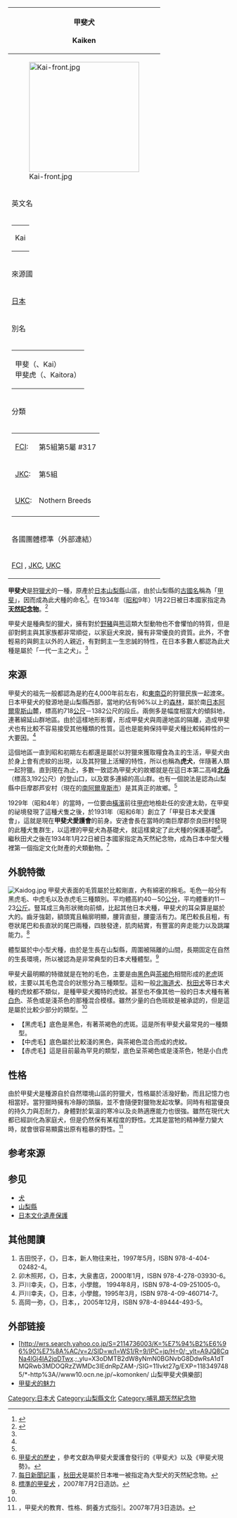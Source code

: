 <!-- The following is markup for the breed table; scroll down to get to the main text -->
{| border=1 cellspacing=0 align=right cellpadding=2
|- align=center bgcolor=pink 
!甲斐犬<br />{{lang|ja|かいけん}}<br />Kaiken
|- align=center
|[[File:Kai-front.jpg|250px]]
|- align=center bgcolor=pink
!英文名
|-
|
{| align=center
|-
|Kai
|}
|- align=center bgcolor=pink
!來源國
|- align=center
|[[日本|日本]]
|- align=center bgcolor=pink
!別名
|-
|
{| align=center
|-
|甲斐（{{lang|ja|かい}}、Kai）<br />甲斐虎（{{lang|ja|かいとら}}、Kaitora）
|}
|- align=center bgcolor=pink
!分類
|-
|
{| align=center
|[[世界犬業聯盟|FCI]]: ||第5組第5屬 #317
|-
|[[日本畜犬協會|JKC]]: || 第5組
|-
|[[聯合犬業俱樂部|UKC]]: || Nothern Breeds
|-
|}
|- align=center bgcolor=pink
!各國團體標準（外部連結）
|- align=center
|[http://www.fci.be/uploaded_files/317gb99_en.doc FCI] {{Wayback|url=http://www.fci.be/uploaded_files/317gb99_en.doc |date=20070820071214 }}, [https://web.archive.org/web/20071009094048/http://www.jkc.or.jp/dogs/group5/9.html JKC], [https://web.archive.org/web/20070503205105/http://mail.ukcdogs.com/ukcweb.nsf/80de88211ee3f2dc8525703f004ccb1e/4E71C4B1098036108525704A00468F75?OpenDocument UKC]
|}
<!-- end of breed table -->

'''甲斐犬'''是[[工作犬|狩獵犬]]的一種，原產於[[日本|日本]][[山梨縣|山梨縣]]山區，由於山梨縣的[[令制國|古國名]]稱為「[[甲斐|甲斐]]」，因而成為此犬種的命名<ref name="Kai">{{cite web |url=http://www007.upp.so-net.ne.jp/kaiken/kaiken_top.html |script-title=ja:甲斐犬について |trans-title=關於甲斐犬 |accessdate=2007-07-01 |archive-date=2007-09-30 |archive-url=https://web.archive.org/web/20070930040232/http://www007.upp.so-net.ne.jp/kaiken/kaiken_top.html |dead-url=yes }}</ref>。在1934年（[[昭和|昭和]]9年）1月22日被日本國家指定為'''[[日本文化遺產保護|天然記念物]]'''。<ref>{{cite web |url=https://kunishitei.bunka.go.jp/heritage/detail/401/3106 |script-title=ja:国指定文化財　データベース |trans-title=國家指定文化財資料庫 |accessdate=2007-07-02 |archive-date=2019-12-08 |archive-url=https://web.archive.org/web/20191208034320/https://kunishitei.bunka.go.jp/heritage/detail/401/3106 |dead-url=yes }}</ref>

甲斐犬是種典型的獵犬，擁有對於[[野豬|野豬]]與[[熊|熊]]這類大型動物也不會懼怕的特質，但是卻對飼主與其家族都非常順從，以家庭犬來說，擁有非常優良的資質。此外，不會輕易的與飼主以外的人親近，有對飼主一生忠誠的特性，在日本多數人都認為此犬種是屬於「一代一主之犬」。<ref name="Kai"/>

== 來源 ==
甲斐犬的祖先一般都認為是約在4,000年前左右，和[[東南亞|東南亞]]的狩獵民族一起渡來。日本甲斐犬的發源地是山梨縣西部，當地約佔有96%以上的[[森林|森林]]，屬於南[[日本阿爾卑斯山|日本阿爾卑斯山]]麓，標高約718[[公尺|公尺]]－1382公尺的段丘。兩側多是幅度相當大的傾斜地，連著綿延山群地區。由於這樣地形影響，形成甲斐犬與周邊地區的隔離，造成甲斐犬也有比較不容易接受其他種類的性質。這也是能夠保持甲斐犬種比較純粹性的一大要因。<ref name="Kai"/>

這個地區一直到昭和初期左右都還是屬於以狩獵來獲取糧食為主的生活，甲斐犬由於身上會有虎紋的出現，以及其狩獵上活耀的特性，所以也稱為'''虎犬'''，伴隨著人類一起狩獵。直到現在為止，多數一致認為甲斐犬的故鄉就是在這日本第二高峰'''[[北岳|北岳]]'''（標高3,192公尺）的登山口，以及眾多連綿的高山群。也有一個說法是認為山梨縣中巨摩郡芦安村（現在的[[南阿爾卑斯市|南阿爾卑斯市]]）是其真正的故鄉。<ref name="Kai"/>

1929年（昭和4年）的當時，一位要由[[橫濱|橫濱]]前往[[甲府|甲府]]地檢赴任的安達太助，在甲斐的祕境發現了這種犬隻之後，於1931年（昭和6年）創立了「甲斐日本犬愛護會」，這就是現在'''甲斐犬愛護會'''的前身。安達會長在當時的南巨摩郡奈良田村發現的此種犬隻群生，以這裡的甲斐犬為基礎犬，就這樣奠定了此犬種的保護基礎<ref>[http://www.geocities.jp/atommirai/aso/noa.html 甲斐犬的歷史] {{Wayback|url=http://www.geocities.jp/atommirai/aso/noa.html |date=20090609095734 }}，參考文獻為甲斐犬愛護會發行的《甲斐犬》以及《甲斐犬現勢》。</ref>。繼秋田犬之後在1934年1月22日被日本國家指定為天然紀念物，成為日本中型犬種裡第一個指定文化財產的犬類動物。<ref>[http://www9.ocn.ne.jp/~bobby/ko_akita.htm 每日新聞記事] {{webarchive|url=https://web.archive.org/web/20070217084852/http://www9.ocn.ne.jp/~bobby/ko_akita.htm |date=2007-02-17 }}，[[秋田犬|秋田犬]]是屬於日本唯一被指定為大型犬的天然紀念物。</ref>

== 外貌特徵 ==
[[File:Kaidog.jpg|left]]
甲斐犬表面的毛質屬於比較剛直，內有綿密的棉毛。毛色一般分有黑虎毛、中虎毛以及赤虎毛三種類別。平均體高約40－50[[公分|公分]]，平均體重約11－23[[公斤|公斤]]。豎耳成三角形狀微向前傾，比起其他日本犬種，甲斐犬的耳朵算是屬於大的。齒牙強韌，額頭寬且輪廓明顯，腰背直挺，腰靈活有力。尾巴較長且粗，有卷狀尾巴和長直狀的尾巴兩種，四肢發達，肌肉結實，有豐富的奔走能力以及跳躍能力。<ref name="kai2">[http://www007.upp.so-net.ne.jp/kaiken/kaiken_standard.html 標準的甲斐犬] {{Wayback|url=http://www007.upp.so-net.ne.jp/kaiken/kaiken_standard.html |date=20070930041449 }}，2007年7月2日造訪。</ref>

體型屬於中小型犬種，由於是生長在山梨縣，周圍被隔離的山間，長期固定在自然的生長環境，所以被認為是非常典型的日本犬種體型。<ref name="kai2"/>

甲斐犬最明顯的特徵就是在牠的毛色，主要是由[[黑色|黑色]]與[[褐色|茶褐色]]相間形成的[[老虎|老虎]]斑紋，主要以其毛色混合的狀態分為三種類型。這和一般[[北海道犬|北海道犬]]、[[秋田犬|秋田犬]]等日本犬種的虎紋都不類似，是種甲斐犬獨特的虎紋。甚至也不像其他一般的日本犬種有著[[白色|白色]]、茶色或是淺茶色的那種混合模樣。雖然少量的白色斑紋是被承認的，但是這是屬於比較少部分的類型。<ref name="kai2"/>
* 【黑虎毛】底色是黑色，有著茶褐色的虎斑。這是所有甲斐犬最常見的一種類型。
* 【中虎毛】底色屬於比較淺的黑色，與茶褐色混合而成的虎紋。
* 【赤虎毛】這是目前最為罕見的類型，底色呈茶褐色或是淺茶色，牠是小白虎

== 性格 ==
由於甲斐犬是種源自於自然環境山區的狩獵犬，性格屬於活潑好動，而且記憶力也相當好。當狩獵時擁有冷靜的頭腦，並不會隨便對獵物发起攻擊。同時有相當優良的持久力與忍耐力，身體對於氣溫的寒冷以及炎熱適應能力也很強。雖然在現代大都已經訓化為家庭犬，但是仍然保有某程度的野性。尤其是當牠的精神壓力變大時，就會很容易顯露出原有粗暴的野性。<ref>[http://www.ilovepet.net/dog/Dog.asp?Dog_ID=66 {{lang|ja|甲斐犬 ｜ しつけ・性格・飼い方アドバイス}}] {{webarchive|url=https://web.archive.org/web/20070713194358/http://www.ilovepet.net/dog/dog.asp?dog_id=66 |date=2007-07-13 }}，甲斐犬的教育、性格、飼養方式指引。2007年7月3日造訪。</ref>

== 参考來源 ==
<div class="references-small">
<references />
</div>

== 参见 ==
{{Commons|Kai|甲斐犬}}
* [[犬|犬]]
* [[山梨縣|山梨縣]]
* [[日本文化遺產保護|日本文化遺產保護]]

== 其他閱讀 ==
# 吉田悦子，《{{lang|ja|日本犬・血統を守るたたかい}}》，日本，新人物往来社，1997年5月，ISBN 978-4-404-02482-4。
# 卯木照邦，《{{lang|ja|ニッポンの犬 日本犬の飼い方―楽しく暮らす「しつけ」と健康管理}}》，日本，大泉書店，2000年1月，ISBN 978-4-278-03930-6。
# 戸川幸夫，《{{lang|ja|高安犬物語/爪王}}》，日本，小學館， 1994年8月，ISBN 978-4-09-251005-0。
# 戸川幸夫，《{{lang|ja|いぬ馬鹿}}》，日本，小學館，1995年3月，ISBN 978-4-09-460714-7。
# 高岡一弥，《{{lang|ja|日本の犬}}》，日本，{{lang|ja|ピエ・ブックス}}，2005年12月，ISBN 978-4-89444-493-5。

== 外部链接 ==
* [http://wrs.search.yahoo.co.jp/S=2114736003/K=%E7%94%B2%E6%96%90%E7%8A%AC/v=2/SID=w/l=WS1/R=9/IPC=jp/H=0/;_ylt=A9JQ8CqNa4lGj4IA2jqDTwx.;_ylu=X3oDMTB2dW8yNmN0BGNvbG8DdwRsA1dTMQRwb3MDOQRzZWMDc3IEdnRpZAM-/SIG=11lvkt27g/EXP=1183497485/*-http%3A//www10.ocn.ne.jp/~komonken/ 山梨甲斐犬俱樂部]
* [http://www.geocities.jp/atommirai/ 甲斐犬的魅力] {{Wayback|url=http://www.geocities.jp/atommirai/ |date=20070623154134 }}

{{日本犬}}

{{Authority control}}
[[Category:日本犬|Category:日本犬]]
[[Category:山梨縣文化|Category:山梨縣文化]]
[[Category:哺乳類天然紀念物|Category:哺乳類天然紀念物]]